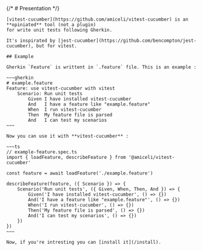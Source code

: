 
<Layout title="Presentation">
	{/* # Presentation */}

    [vitest-cucumber](https://github.com/amiceli/vitest-cucumber) is an **opiniated** tool (not a plugin)
    for write unit tests following Gherkin.

    It's inspirated by [jest-cucumber](https://github.com/bencompton/jest-cucumber), but for vitest.

    ## Example

    Gherkin `Feature` is writtent in `.feature` file. This is an example : 

    ~~~gherkin
    # example.feature
    Feature: use vitest-cucumber with vitest
        Scenario: Run unit tests
            Given I have installed vitest-cucumber
            And   I have a feature like "example.feature"
            When  I run vitest-cucumber
            Then  My feature file is parsed
            And   I can test my scenarios
    ~~~

    Now you can use it with **vitest-cucumber** : 

    ~~~ts
    // example-feature.spec.ts
    import { loadFeature, describeFeature } from '@amiceli/vitest-cucumber'

    const feature = await loadFeature('./example.feature')

    describeFeature(feature, ({ Scenario }) => {
        Scenario('Run unit tests', ({ Given, When, Then, And }) => {
            Given('I have installed vitest-cucumber', () => {})
            And('I have a feature like "example.feature"', () => {})
            When('I run vitest-cucumber', () => {})
            Then('My feature file is parsed', () => {})
            And('I can test my scenarios', () => {})
        })
    })
    ~~~

    Now, if you're intresting you can [install it](/install).
</Layout>

